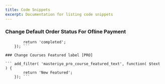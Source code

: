 ---
title: Code Snippets
excerpt: Documentation for listing code snippets
---

### Change Default Order Status For Ofline Payment

``` add_filter( 'masteriyo_offline_process_payment_order_status', function( $status ) { 
        return 'completed'; 
    }); ```

### Change Courses Featured label [PRO]

``` add_filter( 'masteriyo_pro_course_featured_text', function( $text ) {
        return 'New Featured';
    }); ```